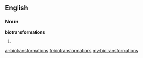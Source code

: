 ==English==

===Noun===
'''biotransformations'''

# {{plural of|[[biotransformation]]}}

[[ar:biotransformations]]
[[fr:biotransformations]]
[[my:biotransformations]]